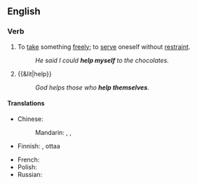 ==English==

===Verb===
{{head|en|verb|head=to [[help]] [[oneself]]}}

# {{reflexive}} To [[take]] something [[freely]]; to [[serve]] oneself without [[restraint]].
#: ''He said I could '''help myself''' to the chocolates.''
# {{&lit|help}}
#: ''God helps those who '''help themselves'''.''

====Translations====
{{trans-top|to take something freely}}
* Chinese:
*: Mandarin: {{t|cmn|自己拿|tr=zìjǐ ná|sc=Hani}}, {{qualifier|invitation}} {{t|zh|請便|sc=Hani}}, {{t|zh|请便|tr=qǐngbiàn|sc=Hani}}
* Finnish: {{t|fi|saada}} {{t|fi|ottaa}}, {{t|fi|voida}} ottaa
{{trans-mid}}
* French: {{t|fr|se servir}}
* Polish: {{t|pl|częstować się}}
* Russian: {{t|ru|угощаться|tr=ugoščátʹsja}} {{impf}} {{qualifier|food}}
{{trans-bottom}}